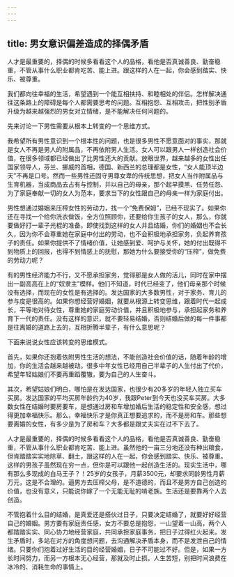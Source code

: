 ```yaml
---
---
---
```

title: 男女意识偏差造成的择偶矛盾
---




人才是最重要的，择偶的时候多看看这个人的品格，看他是否真诚善良、勤奋稳重，不管从事什么职业都肯吃苦、能上进。跟这样的人在一起，你会感到踏实、快乐、被尊重。

我们都向往幸福的生活，希望遇到一个能互相扶持、和睦相处的伴侣。怎样解决通往这条路上的障碍是每个人都需要思考的问题。互相抱怨、互相攻击，把性别矛盾升级为越来越强烈的男女对立情绪，是不能解决任何问题的。

先来讨论一下男性需要从根本上转变的一个思维方式。

我希望所有男性意识到一个根本性的问题，也是很多男性不愿意面对的事实，那就是女人不再是男人的附属品，不再依附男人生活。女人可以跟男人一样创造社会价值，在很多领域都已经做出了比男性还大的贡献。放眼世界，越来越多的女性出任国家领导人，芬兰、挪威的首相，德国、新西兰的总理都是女性，“女人能顶半边天”不再是口号。然而一些男性还固守男尊女卑的传统思想，把女人当作附属品与生育机器，当成商品去占有与控制，并以自己的母亲，那个起早摸黑、任劳任怨、为了家庭奉献一切的女人为范本，要求当下的女性跟自己的母亲一样为家庭付出。

男性想通过婚姻来压榨女性的劳动力，找一个“免费保姆”，已经不现实了。如果你还在寻找一个给你洗衣做饭，全方位照顾你，还要给你生孩子的女人，那么，你就要做好打一辈子光棍的准备。即使找到这样的女人并且结婚，你们的婚姻也不会长久，因为你不会尊重她在家庭中付出的劳动，也不会积极地承担家务，负起养育孩子的责任。如果你提供不了情绪价值，让她感到爱、呵护与关怀，她的付出既得不到物质上的回报，也得不到情感上的抚慰，那她为什么要接受你的“压榨”，做免费的劳动力呢？

有的男性经济能力不行，又不愿承担家务，觉得那是女人做的活儿，同时在家中摆出一副高高在上的“奴隶主”模样。他们不知道，时代已经变了，他们母亲那个时候没有选择，而现在的女性是有选择的。发达国家的大多数男性，对于家务、育儿的参与度是很高的。如果你想经营好婚姻，就要从根源上转变思维，跟着时代一起成长，平等地对待女性，尊重她的家庭劳动价值，并且积极地参与，承担起家务和养育下一代的责任。没有这样的意识，就不要轻易结婚，否则结婚后做的每一件事都是往离婚的道路上去的，互相折腾半辈子，有什么意思呢？

下面来说说女性应该转变的思维模式。

首先，如果你还抱着依附男性生活的想法，不能创造社会价值的话，随着年龄的增加，你的生活会越来越被动。很多中年女性已经用自己半辈子的人生付出了代价，希望年轻姑娘们不要再重蹈覆辙，要为自己的人生奋斗。

其次，希望姑娘们明白，哪怕是在发达国家，也很少有20多岁的年轻人独立买车买房。发达国家的平均买房年龄约为40岁，我跟Peter到今天也没买车买房。大多数女性在结婚时要房要车，是想通过房和车增加婚后生活的稳定性和安全感，想过得更加幸福快乐。那么，幸福快乐才是你真正想要追求的，而不是房和车。那些想要离婚的女性，有多少是为了房和车？大多都是跟丈夫实在过不下去了。

人才是最重要的，择偶的时候多看看这个人的品格，看他是否真诚善良、勤奋稳重，不管从事什么职业都肯吃苦、能上进。虽然他的一亩三分地还没有种出粮食，但肯踏踏实实地除草、翻土，跟这样的人在一起，你会感到踏实、快乐、被尊重。这样的男孩子虽然现在穷一点，但你是可以跟他一起创造生活的。现实生活中，哪有那么多现成的白马王子？！25岁的女孩子，月薪3500元，却要求同龄男性月薪万元，这是不合理的。逼男方去压榨父母，是不道德的，而且不是男方自己创造的价值，也没有意义，只能说你嫁了一个无能无耻的啃老族。生活还是要靠两个人去创造。

不管抱着什么目的结婚，是真爱还是搭伙过日子，只要决定结婚了，就要好好经营自己的婚姻。男方要有家庭责任感，女方不要总是抱怨，一山望着一山高，两个人都踏踏实实、同心协力地经营家庭，共同承担家庭事务，把日子过得红火起来。发生矛盾时，多站在对方的角度想问题，去沟通解决矛盾本身，而不是发泄自己的情绪。只要你们抱着过好生活的目的经营婚姻，日子不可能过不好。但是，如果一方长时间努力，而另一方根本无心经营，那就及时止损。人生苦短，别把时间浪费在冰冷的、消耗生命的事情上。